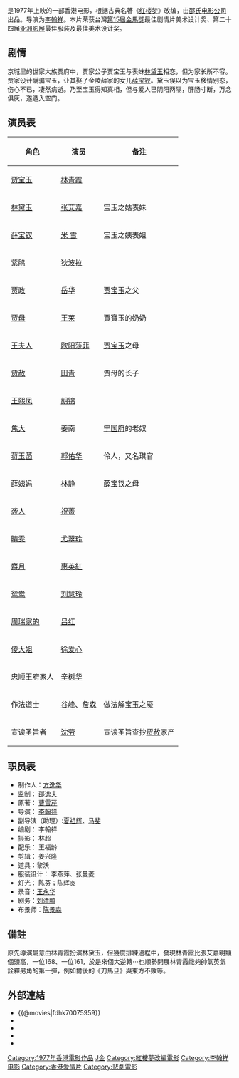 {{Infobox Film
|片名        = 金玉良緣紅樓夢
|電影原名    = ''{{lang|en|The Dream of the Red Chamber}}''
|圖像        = The Dream of the Red Chamber (1977) poster.jpg
|圖像說明    = 電影海報
|導演        = [[李翰祥|李翰祥]]
|監製        = [[邵逸夫|邵逸夫]] 
|製片        = [[方逸华|方逸华]] 
|編劇        = [[李翰祥|李翰祥]]
|劇本        = 
|故事        = 
|原著        = [[曹雪芹|曹雪芹]]《[[红楼梦|红楼梦]]》
|旁白        = 
|統籌        = 
|主演        = [[林青霞|林青霞]] 、[[张艾嘉|张艾嘉]] 、[[米雪|米 雪]]
|分級        = 
|副標題      = 
|主題曲      = 
|片頭曲      = 
|片尾曲      = 
|配樂        = [[王福龄|王福龄]]、[[斋藤一郎|斋藤一郎]]
|攝影        = [[林超|林超]]
|剪輯        = [[姜興隆|姜興隆]] 
|製片商      = [[邵氏公司|邵氏兄弟（香港）有限公司]]
|發行商      = [[邵氏公司|邵氏兄弟（香港）有限公司]]
|上映日期    = {{HKG-1959}}：{{film date|1977|10|26}}
|產地        = {{HKG-1959}}
|片長        = 108 分钟
|語言        = 華語
|官方網站    = 
|預算        = 
|票房        = HK $2,089,886.30 <ref>[http://www.angelfire.com/home/bobic/HK_Movies/HK/hk1977c-b5.htm 香港電影票房 1977 [華語電影] ]</ref>  
|amg_id      = <!-- AMG（All Media Guide）ID -->
|imdb_id     = tt0075959
}}
{{engname|《金玉良缘红楼梦》|''The Dream of the Red Chamber''}}是1977年上映的一部香港电影，根据古典名著《[[红楼梦|红楼梦]]》改编，由[[邵氏电影公司|邵氏电影公司]]出品。导演为[[李翰祥|李翰祥]]。本片荣获台灣[[第15屆金馬獎|第15屆金馬獎]]最佳剧情片美术设计奖、第二十四届[[亚洲影展|亚洲影展]]最佳服装及最佳美术设计奖。 

== 剧情 ==
京城里的世家大族贾府中，贾家公子贾宝玉与表妹[[林黛玉|林黛玉]]相恋，但为家长所不容。贾家设计瞒骗宝玉，让其娶了金陵薛家的女儿[[薛宝钗|薛宝钗]]。黛玉误以为宝玉移情别恋，伤心不已，凄然病逝。乃至宝玉得知真相，但与爱人已阴阳两隔，肝肠寸断，万念俱灰，遂遁入空门。

== 演员表 ==
{| class="wikitable sortable"
|-
! 角色 !! 演员 !! 备注
|-
|  [[贾宝玉|贾宝玉]] || [[林青霞|林青霞]]  || 
|-
| [[林黛玉|林黛玉]]|| [[张艾嘉|张艾嘉]]  || 宝玉之姑表妹
|-
|  [[薛宝钗|薛宝钗]]|| [[米雪|米 雪]] || 宝玉之姨表姐
|-
|  [[紫鹃|紫鹃]]|| [[狄波拉|狄波拉]] ||
|-
 |[[贾政|贾政]] ||[[岳华|岳华]] || [[贾宝玉|贾宝玉]]之父
|-
| [[贾母|贾母]]|| [[王莱|王莱]]|| 賈寶玉的奶奶
|-
|[[王夫人|王夫人]] ||[[欧阳莎菲|欧阳莎菲]] ||[[贾宝玉|贾宝玉]]之母 

|-
|[[贾赦|贾赦]] ||[[田青|田青]] ||贾母的长子
|-
|[[王熙凤|王熙凤]]|| [[胡锦|胡锦]]|| 
|-
|[[焦大|焦大]] || 姜南 || [[宁国府|宁国府]]的老奴

|-
|  [[蒋玉菡|蒋玉菡]] || [[郭佑华|郭佑华]] || 伶人，又名琪官
|-
|[[薛姨妈|薛姨妈]] ||[[林静|林静]] || [[薛宝钗|薛宝钗]]之母
|-
|[[袭人|袭人]] ||[[祝菁|祝菁]] || 
|-
|[[晴雯|晴雯]] || [[尤翠玲|尤翠玲]] || 
|-
|[[麝月|麝月]] || [[惠英紅|惠英紅]] 
|-
|[[鸳鸯|鸳鸯]] ||[[刘慧玲|刘慧玲]] || 

|-
|[[周瑞家的|周瑞家的]] ||[[吕红|吕红]] || 

|-
|[[傻大姐|傻大姐]] ||[[徐爱心|徐爱心]] || 

|-
|忠顺王府家人 ||[[辛树华|辛树华]] || 
|-
|作法道士  ||[[谷峰|谷峰]]、[[詹森_(演員)|詹森]] ||做法解宝玉之魇
 |-
|宣读圣旨者  ||[[沈劳|沈劳]] ||宣读圣旨查抄[[贾赦|贾赦]]家产
|}

==职员表==
*制作人：[[方逸华|方逸华]] 
* 监制： [[邵逸夫|邵逸夫]] 
* 原著： [[曹雪芹|曹雪芹]] 
* 导演： [[李翰祥|李翰祥]] 
*副导演（助理）:[[夏祖辉|夏祖辉]]、[[马斐|马斐]] 
* 编剧： 李翰祥 
* 摄影： 林超 
* 配乐： 王福龄 
* 剪辑： 姜兴隆 
* 道具：黎沃 
* 服装设计： 李燕萍、张曼菱 
* 灯光： 陈芬；陈辉炎 
* 录音：[[王永华|王永华]] 
* 剧务：[[刘清鹏|刘清鹏]] 
* 布景师：[[陈景森|陈景森]] 

== 備註 ==
<references/>

原先導演屬意由林青霞扮演林黛玉，但幾度排練過程中，發現林青霞比張艾嘉明顯個頭高，一位168、一位161，於是來個大逆轉⋯也順勢開展林青霞能夠帥氣英氣詮釋男角的第一彈，例如爾後的《刀馬旦》與東方不敗等。

== 外部連結 ==
*{{@movies|fdhk70075959}}
*{{hkmdb title|5828}}
*{{douban}}
*{{Mtime|35564}}
*{{imdb title|0075959}}

{{張艾嘉}}
{{红楼梦}}
[[Category:1977年香港電影作品|Category:1977年香港電影作品]]
[[Category:邵氏电影|J金]]
[[Category:紅樓夢改編電影|Category:紅樓夢改編電影]]
[[Category:李翰祥电影|Category:李翰祥电影]]
[[Category:香港愛情片|Category:香港愛情片]]
[[Category:悲劇電影|Category:悲劇電影]]